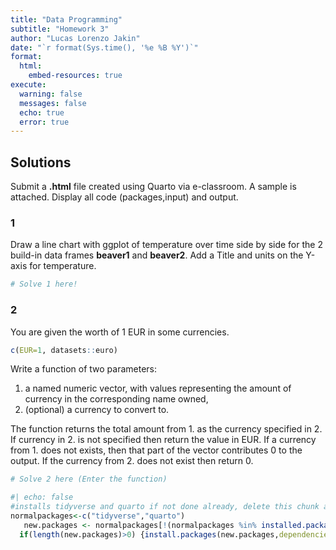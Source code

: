 ```yaml
---
title: "Data Programming"
subtitle: "Homework 3"
author: "Lucas Lorenzo Jakin"
date: "`r format(Sys.time(), '%e %B %Y')`"
format: 
  html:
    embed-resources: true
execute: 
  warning: false
  messages: false
  echo: true
  error: true
---
```


## Solutions

Submit a **.html** file created using Quarto via e-classroom. A sample is attached. Display all code (packages,input) and output.


### 1

Draw a line chart with ggplot of temperature over time side by side for the 2 build-in data frames **beaver1** and **beaver2**. Add a Title and units on the Y-axis for temperature.

```r
# Solve 1 here!
```

### 2

You are given the worth of 1 EUR in some currencies.
```r
c(EUR=1, datasets::euro)
```

Write a function of two parameters:

  1. a named numeric vector, with values representing the amount of currency in the corresponding name owned,
  2. (optional) a currency to convert to.
  
The function returns the total amount from 1. as the currency specified in 2. If currency in 2. is not specified then return the value in EUR. If a currency from 1. does not exists, then that part of the vector contributes 0 to the output. If the currency from 2. does not exist then return 0.

```r
# Solve 2 here (Enter the function)
```


```r
#| echo: false
#installs tidyverse and quarto if not done already, delete this chunk after running it once.
normalpackages<-c("tidyverse","quarto")
   new.packages <- normalpackages[!(normalpackages %in% installed.packages()[,"Package"])]
  if(length(new.packages)>0) {install.packages(new.packages,dependencies =T,quiet = T)}
```

